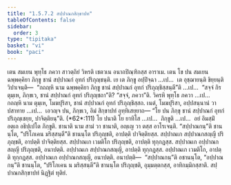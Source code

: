 ```yaml
---
title: "1.5.7.2 สปฺปาณกสิกฺขาปท"
tableOfContents: false
sidebar:
  order: 3
type: "tipitaka"
basket: "vi"
book: "paci"
---
```



<DynamicBreadcrumb />

<Division number="387" book="paci">

<Paragraph number="1181" book="paci">
เตน สมเยน พุทฺโธ ภควา สาวตฺถิยํ วิหรติ เชตวเน อนาถปิณฺฑิกสฺส อาราเม. เตน โข ปน สมเยน ฉพฺพคฺคิยา ภิกฺขู ชานํ สปฺปาณกํ อุทกํ ปริภุญฺชนฺติ.
</Paragraph>

<Paragraph number="1182" book="paci">
เย เต ภิกฺขู อปฺปิจฺฉา …เป…  เต อุชฺฌายนฺติ ขิยฺยนฺติ วิปาเจนฺติ—  “กถญฺหิ นาม ฉพฺพคฺคิยา ภิกฺขู ชานํ สปฺปาณกํ อุทกํ ปริภุญฺชิสฺสนฺตี”ติ …เป…  “สจฺจํ กิร ตุมฺเห, ภิกฺขเว, ชานํ สปฺปาณกํ อุทกํ ปริภุญฺชถา”ติ? “สจฺจํ, ภควา”ติ. วิครหิ พุทฺโธ ภควา …เป…  กถญฺหิ นาม ตุมฺเห, โมฆปุริสา, ชานํ สปฺปาณกํ อุทกํ ปริภุญฺชิสฺสถ. เนตํ, โมฆปุริสา, อปฺปสนฺนานํ วา ปสาทาย …เป…  เอวญฺจ ปน, ภิกฺขเว, อิมํ สิกฺขาปทํ อุทฺทิเสยฺยาถ—
</Paragraph>

</Division>
<Division number="388" book="paci">

<Paragraph number="1183" book="paci">
<Emphasis>“โย ปน ภิกฺขุ ชานํ สปฺปาณกํ อุทกํ ปริภุญฺเชยฺย, ปาจิตฺติยนฺ”</Emphasis>ติ. (*62*:<Emphasis>111</Emphasis>)
</Paragraph>

</Division>
<Division number="389" book="paci">

<Paragraph number="1184" book="paci">
<Emphasis>โย ปนา</Emphasis>ติ โย ยาทิโส …เป…  <Emphasis>ภิกฺขู</Emphasis>ติ …เป…  อยํ อิมสฺมิํ อตฺเถ อธิปฺเปโต ภิกฺขูติ.
</Paragraph>

<Paragraph number="1185" book="paci">
<Emphasis>ชานาติ</Emphasis> นาม สามํ วา ชานาติ, อญฺเญ วา ตสฺส อาโรเจนฺติ. “สปฺปาณกนฺ”ติ ชานนฺโต, “ปริโภเคน มริสฺสนฺตี”ติ ชานนฺโต ปริภุญฺชติ, อาปตฺติ ปาจิตฺติยสฺส.
</Paragraph>

</Division>
<Division number="390" book="paci">

<Paragraph number="1186" book="paci">
สปฺปาณเก สปฺปาณกสญฺญี ปริภุญฺชติ, อาปตฺติ ปาจิตฺติยสฺส. สปฺปาณเก เวมติโก ปริภุญฺชติ, อาปตฺติ ทุกฺกฏสฺส. สปฺปาณเก อปฺปาณกสญฺญี ปริภุญฺชติ, อนาปตฺติ. อปฺปาณเก สปฺปาณกสญฺญี, อาปตฺติ ทุกฺกฏสฺส. อปฺปาณเก เวมติโก, อาปตฺติ ทุกฺกฏสฺส. อปฺปาณเก อปฺปาณกสญฺญี, อนาปตฺติ.
</Paragraph>

</Division>
<Division number="391" book="paci">

<Paragraph number="1187" book="paci">
อนาปตฺติ—  “สปฺปาณกนฺ”ติ อชานนฺโต, “อปฺปาณกนฺ”ติ ชานนฺโต, “ปริโภเคน น มริสฺสนฺตี”ติ ชานนฺโต ปริภุญฺชติ, อุมฺมตฺตกสฺส, อาทิกมฺมิกสฺสาติ.

</Paragraph>
</Division>

<Paragraph number="1188" type="center" book="paci">
สปฺปาณกสิกฺขาปทํ นิฏฺฐิตํ ทุติยํ.
</Paragraph>